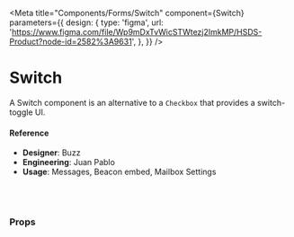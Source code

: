 
<Meta
  title="Components/Forms/Switch"
  component={Switch}
  parameters={{
    design: {
      type: 'figma',
      url:
        'https://www.figma.com/file/Wp9mDxTvWicSTWtezj2ImkMP/HSDS-Product?node-id=2582%3A9631',
    },
  }}
/>

# Switch

A Switch component is an alternative to a `Checkbox` that provides a switch-toggle UI.

<Preview>
  <Story name="default">
    <Switch
      checked={boolean('checked', false)}
      disabled={boolean('disabled', false)}
      isLoading={boolean('isLoading', false)}
      size={select(
        'Size',
        {
          lg: 'lg',
          md: 'md',
          sm: 'sm',
        },
        'md'
      )}
      state={select(
        'State',
        {
          error: 'error',
          default: '',
        },
        ''
      )}
    />
  </Story>
</Preview>

#### Reference

- **Designer**: Buzz
- **Engineering**: Juan Pablo
- **Usage**: Messages, Beacon embed, Mailbox Settings

<br />
<br />

### Props

<Props of={Switch} />
